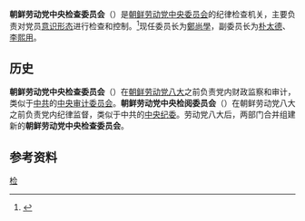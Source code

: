 {{Original research|time=2020-07-27T09:11:18+00:00}}
'''朝鲜劳动党中央检查委员会'''（{{kor|k=조선로동당 중앙위원회 검사위원회|hj=朝鮮勞動黨 中央委員會 檢査委員會|f=y}}）是[[朝鲜劳动党|朝鲜劳动党]][[朝鲜劳动党中央委员会|中央委员会]]的纪律检查机关，主要负责对党员[[意识形态|意识形态]]进行检查和控制。<ref>{{cite web |title=조선노동당 |url=http://nkinfo.unikorea.go.kr/nkp/overview/nkOverview.do?sumryMenuId=PO006 |publisher=통일부 북한정보토털 |accessdate=2018-10-15 |archive-date=2019-05-17 |archive-url=https://web.archive.org/web/20190517095456/http://nkinfo.unikorea.go.kr/nkp/overview/nkOverview.do?sumryMenuId=PO006 |dead-url=no }}</ref>现任委员长为[[鄭尚學|鄭尚學]]，副委员长为[[朴太德|朴太德]]、[[李熙用|李熙用]]。
==历史==
'''朝鲜劳动党中央检查委员会'''（{{kor|k=조선로동당 중앙위원회 검사위원회|hj=朝鮮勞動黨 中央委員會 檢査委員會|f=y}}）在[[朝鲜劳动党八大|朝鲜劳动党八大]]之前负责党内财政监察和审计，类似于[[中共|中共]]的[[中央审计委员会|中央审计委员会]]。'''朝鲜劳动党中央检阅委员会'''（{{kor|k=조선로동당 중앙위원회 검열위원회|hj=朝鮮勞動黨 中央委員會 檢閱委員會|f=y}}）在朝鲜劳动党八大之前负责党内纪律监督，类似于中共的[[中央纪委|中央纪委]]。劳动党八大后，两部门合并组建新的'''朝鲜劳动党中央检查委员会'''。

==参考资料==
{{reflist}}

{{politic-stub}}
[[Category:朝鲜劳动党中央委员会|检]]